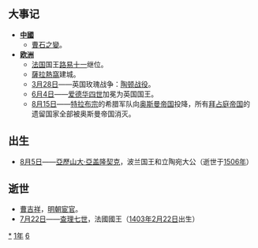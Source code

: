 {{yearTOC|1461|明'''[[天顺_(明英宗)|天顺]]五年'''；越南'''[[光順|光順]]二年'''；日本'''[[寬正|寬正]]二年'''}}
== 大事记 ==
* '''[[中國|中國]]'''
** [[曹石之變|曹石之變]]。
* '''[[欧洲|欧洲]]'''
** [[法国|法国]]国王[[路易十一|路易十一]]继位。
** [[塞拉耶佛|薩拉熱窩]]建城。
** [[3月28日|3月28日]]——英国玫瑰战争：[[陶顿战役|陶顿战役]]。
** [[6月4日|6月4日]]——[[爱德华四世|爱德华四世]]加冕为英国国王。
** [[8月15日|8月15日]]——[[特拉布宗|特拉布宗]]的希腊军队向[[奥斯曼帝国|奥斯曼帝国]]投降，所有[[拜占庭帝国|拜占庭帝国]]的遗留国家全部被奥斯曼帝国消灭。

== 出生 ==
* [[8月5日|8月5日]]——[[亚历山大_(波兰)|亞歷山大·亞盖隆契克]]，波兰国王和立陶宛大公（逝世于[[1506年|1506年]]）

== 逝世 ==
{{Wikisource year mention}}
* [[曹吉祥|曹吉祥]]，[[明朝|明朝]][[宦官|宦官]]。
* [[7月22日|7月22日]]——[[查理七世_(法兰西)|查理七世]]，法國國王（[[1403年|1403年]][[2月22日|2月22日]]出生）

[[Category:1461年|*]]
[[Category:1460年代|1年]]
[[Category:15世纪各年|6]]